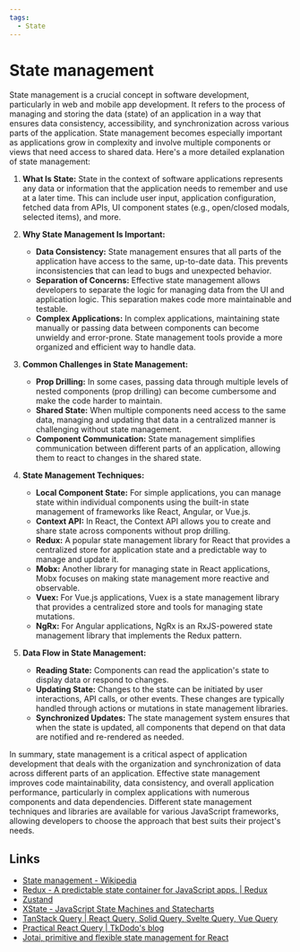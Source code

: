 ```yaml
---
tags:
  - State
---
```


# State management

State management is a crucial concept in software development, particularly in web and mobile app development. It refers to the process of managing and storing the data (state) of an application in a way that ensures data consistency, accessibility, and synchronization across various parts of the application. State management becomes especially important as applications grow in complexity and involve multiple components or views that need access to shared data. Here's a more detailed explanation of state management:

1. **What Is State:** State in the context of software applications represents any data or information that the application needs to remember and use at a later time. This can include user input, application configuration, fetched data from APIs, UI component states (e.g., open/closed modals, selected items), and more.

2. **Why State Management Is Important:**

   - **Data Consistency:** State management ensures that all parts of the application have access to the same, up-to-date data. This prevents inconsistencies that can lead to bugs and unexpected behavior.
   - **Separation of Concerns:** Effective state management allows developers to separate the logic for managing data from the UI and application logic. This separation makes code more maintainable and testable.
   - **Complex Applications:** In complex applications, maintaining state manually or passing data between components can become unwieldy and error-prone. State management tools provide a more organized and efficient way to handle data.

3. **Common Challenges in State Management:**

   - **Prop Drilling:** In some cases, passing data through multiple levels of nested components (prop drilling) can become cumbersome and make the code harder to maintain.
   - **Shared State:** When multiple components need access to the same data, managing and updating that data in a centralized manner is challenging without state management.
   - **Component Communication:** State management simplifies communication between different parts of an application, allowing them to react to changes in the shared state.

4. **State Management Techniques:**

   - **Local Component State:** For simple applications, you can manage state within individual components using the built-in state management of frameworks like React, Angular, or Vue.js.
   - **Context API:** In React, the Context API allows you to create and share state across components without prop drilling.
   - **Redux:** A popular state management library for React that provides a centralized store for application state and a predictable way to manage and update it.
   - **Mobx:** Another library for managing state in React applications, Mobx focuses on making state management more reactive and observable.
   - **Vuex:** For Vue.js applications, Vuex is a state management library that provides a centralized store and tools for managing state mutations.
   - **NgRx:** For Angular applications, NgRx is an RxJS-powered state management library that implements the Redux pattern.

5. **Data Flow in State Management:**
   - **Reading State:** Components can read the application's state to display data or respond to changes.
   - **Updating State:** Changes to the state can be initiated by user interactions, API calls, or other events. These changes are typically handled through actions or mutations in state management libraries.
   - **Synchronized Updates:** The state management system ensures that when the state is updated, all components that depend on that data are notified and re-rendered as needed.

In summary, state management is a critical aspect of application development that deals with the organization and synchronization of data across different parts of an application. Effective state management improves code maintainability, data consistency, and overall application performance, particularly in complex applications with numerous components and data dependencies. Different state management techniques and libraries are available for various JavaScript frameworks, allowing developers to choose the approach that best suits their project's needs.

## Links

- [State management - Wikipedia](https://en.wikipedia.org/wiki/State_management)
- [Redux - A predictable state container for JavaScript apps. | Redux](https://redux.js.org/)
- [Zustand](https://zustand-demo.pmnd.rs/)
- [XState - JavaScript State Machines and Statecharts](https://xstate.js.org/)
- [TanStack Query | React Query, Solid Query, Svelte Query, Vue Query](https://tanstack.com/query/v3/)
- [Practical React Query | TkDodo's blog](https://tkdodo.eu/blog/practical-react-query)
- [Jotai, primitive and flexible state management for React](https://jotai.org/)
